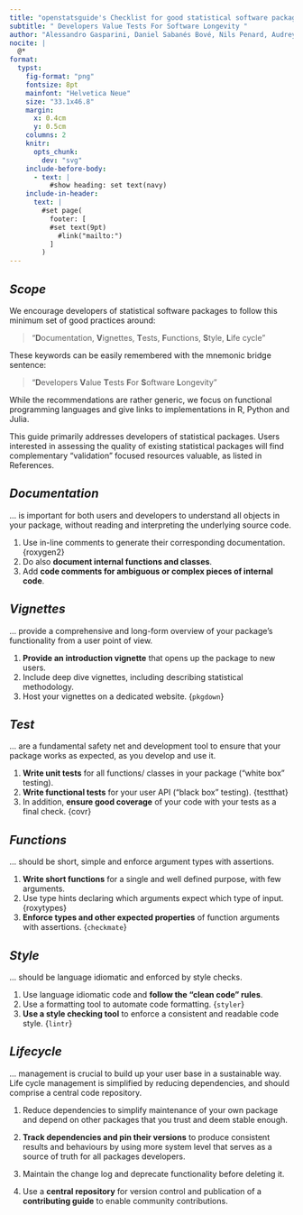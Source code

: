 ```yaml
---
title: "openstatsguide's Checklist for good statistical software packages"
subtitle: " Developers Value Tests For Software Longevity "
author: "Alessandro Gasparini, Daniel Sabanés Bové, Nils Penard, Audrey Yeo Te-ying on behalf of openstatsware"
nocite: |
  @*
format:
  typst:
    fig-format: "png"
    fontsize: 8pt
    mainfont: "Helvetica Neue"
    size: "33.1x46.8" 
    margin:
      x: 0.4cm
      y: 0.5cm
    columns: 2
    knitr:
      opts_chunk:
        dev: "svg"
    include-before-body:
      - text: |
          #show heading: set text(navy)
    include-in-header:
      text: |
        #set page(
          footer: [
          #set text(9pt)
            #link("mailto:")
          ]
        )
---
```


::: {.block fill=rgb("#FFCC00") inset="25pt" radius="40pt"}

# *Scope*


We encourage developers of statistical software packages to follow this minimum set of good practices around:

> "**D**ocumentation, **V**ignettes, **T**ests, **F**unctions, **S**tyle, **L**ife cycle"

These keywords can be easily remembered with the mnemonic bridge sentence:

> "**D**evelopers **V**alue **T**ests **F**or **S**oftware **L**ongevity"

While the recommendations are rather generic, we focus on functional programming languages and give links to implementations in R, Python and Julia.

This guide primarily addresses developers of statistical packages. Users interested in assessing the quality of existing statistical packages will find complementary "validation" focused resources valuable, as listed in References.

:::

::: {.block fill=rgb("#F4F8D3") inset="25pt" radius="40pt"}

# *Documentation*

… is important for both users and developers to understand all objects in your package, without reading and interpreting the underlying source code.

1. Use in-line comments to generate their corresponding documentation. {roxygen2}
2. Do also **document internal functions and classes**.
3. Add **code comments for ambiguous or complex pieces of internal code**.
:::

::: {.block fill=rgb("#F4F8D3") inset="25pt" radius="40pt"}

# *Vignettes*

… provide a comprehensive and long-form overview of your package’s functionality from a user point of view.


1. **Provide an introduction vignette** that opens up the package to new users.
2. Include deep dive vignettes, including describing statistical methodology.
3. Host your vignettes on a dedicated website. {`pkgdown`}
:::

::: {.block fill=rgb("#F4F8D3") inset="25pt" radius="40pt"}

# *Test*

… are a fundamental safety net and development tool to ensure that your package works as expected, as you develop and use it.


1. **Write unit tests** for all functions/ classes in your package (“white box” testing). 
2. **Write functional tests** for your user API (“black box” testing). {testthat}
3. In addition, **ensure good coverage** of your code with your tests as a final check. {covr}
:::

::: {.block fill=rgb("#FFCC00") inset="25pt" radius="40pt"}

# *Functions*

… should be short, simple and enforce argument types with assertions.


1. **Write short functions** for a single and well defined purpose, with few arguments.
2. Use type hints declaring which arguments expect which type of input. {roxytypes}
3. **Enforce types and other expected properties** of function arguments with assertions. {`checkmate`}
:::

::: {.block fill=rgb("#FFCC00") inset="25pt" radius="40pt"}

# *Style*

… should be language idiomatic and enforced by style checks.


1. Use language idiomatic code and **follow the “clean code” rules**.
2. Use a formatting tool to automate code formatting. {`styler`}
3. **Use a style checking tool** to enforce a consistent and readable code style. {`lintr`}
:::

::: {.block fill=rgb("#FFCC00") inset="25pt" radius="40pt"}

# *Lifecycle*

… management is crucial to build up your user base in a sustainable way.
Life cycle management is simplified by reducing dependencies, and should comprise a central code repository.


1.  Reduce dependencies to simplify maintenance of your own package and depend on other packages that you trust and deem stable enough.


2. **Track dependencies and pin their versions** to produce consistent results and behaviours by using more system level that serves as a source of truth for all packages developers.

3.  Maintain the change log and deprecate functionality before deleting it. 

4.  Use a **central repository** for version control and publication of a **contributing guide** to enable community contributions.

:::

